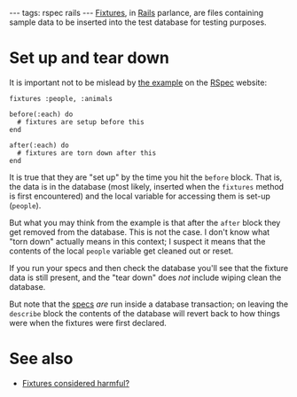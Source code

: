 ---
tags: rspec rails
---
[[Fixtures]], in [[Rails]] parlance, are files containing sample data to be inserted into the test database for testing purposes.

= Set up and tear down =

It is important not to be mislead by [http://rspec.rubyforge.org/documentation/rails/writing/models.html the example] on the [[RSpec]] website:

<pre>fixtures :people, :animals

before(:each) do
  # fixtures are setup before this
end

after(:each) do
  # fixtures are torn down after this
end</pre>

It is true that they are "set up" by the time you hit the <tt>before</tt> block. That is, the data is in the database (most likely, inserted when the <tt>fixtures</tt> method is first encountered) and the local variable for accessing them is set-up (<tt>people</tt>).

But what you may think from the example is that after the <tt>after</tt> block they get removed from the database. This is not the case. I don't know what "torn down" actually means in this context; I suspect it means that the contents of the local <tt>people</tt> variable get cleaned out or reset.

If you run your specs and then check the database you'll see that the fixture data is still present, and the "tear down" does ''not'' include wiping clean the database.

But note that the [[specs]] ''are'' run inside a database transaction; on leaving the <tt>describe</tt> block the contents of the database will revert back to how things were when the fixtures were first declared.

= See also =

* [[Fixtures considered harmful?]]
